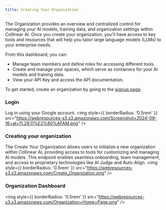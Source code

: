 ```yaml
---
title: Creating Your Organization
---
```


The Organization  provides an overview and centralized control for managing your AI models,
training data, and organization settings within Collinear AI. Once you create your organization,
you'll have access to key tools and resources that will help you tailor large language models (LLMs) to your enterprise needs.

From this dashboard, you can:

* Manage team members and define roles for accessing different tools.
* Create and manage your spaces, which serve as containers for your AI models and training data.
* View your API Key and access the API documentation.

To get started, create an organization by going to the <a href='https://app.collinear.ai/api/auth/login' >signup page</a>.

### Login
Log in using your Google account.
<img
  style={{ borderRadius: '0.5rem' }}
  src="https://webresources-s3.s3.amazonaws.com/Screenshot+2024-09-16+at+11.29.11%E2%80%AFAM.png"
/>


### Creating your organization

The Create Your Organization allows users to initialize a new organization within Collinear AI,
providing access to tools for customizing and managing AI models.
This endpoint enables seamless onboarding, team management, and access to proprietary technologies like AI Judge and Auto-Align.
<img
  style={{ borderRadius: '0.5rem' }}
  src="https://webresources-s3.s3.amazonaws.com/Create_Organization.png"
/>

### Organization Dashboard
<img
  style={{ borderRadius: '0.5rem' }}
  src="https://webresources-s3.s3.amazonaws.com/Organization+Home+Page.png"
  />